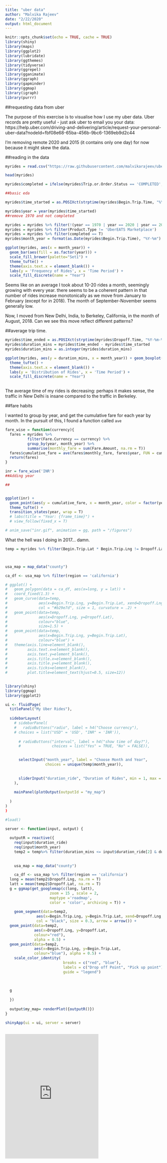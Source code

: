```yaml
---
title: "uber data"
author: "Malvika Rajeev"
date: "2/22/2020"
output: html_document
---
```


```r
knitr::opts_chunk$set(echo = TRUE, cache = TRUE)
library(shiny)
library(maps)
library(ggplot2)
library(lubridate)
library(ggthemes)
library(tidyverse)
library(ggrepel)
library(gganimate)
library(ggraph)
library(gapminder)
library(ggmap)
library(igraph)
library(purrr)
```

##requesting data from uber

The purpose of this exercise is to visualise how I use my uber data. Uber records are pretty useful - just ask uber to email you your data: https://help.uber.com/driving-and-delivering/article/request-your-personal-uber-data?nodeId=fbf08e68-65ba-456b-9bc6-1369eb9d2c44

I'm removing remote 2020 and 2015 (it contains only one day) for now because it might skew the data.

##reading in the data


```r


myrides = read.csv("https://raw.githubusercontent.com/malvikarajeev/uberAnalysis/master/trips_data.csv")

head(myrides)

myrides$completed = ifelse(myrides$Trip.or.Order.Status == 'COMPLETED', T, F)

##basic eda

myrides$time_started = as.POSIXct(strptime(myrides$Begin.Trip.Time, "%Y-%m-%d %H:%M:%S"))

myrides$year = year(myrides$time_started)
##remove 1970 and not completed

myrides = myrides %>% filter(!(year == 1970 | year == 2020 | year == 2015))
myrides = myrides %>% filter(Product.Type != 'UberEATS Marketplace')
myrides = myrides %>% filter(completed == T)
myrides$month_year = format(as.Date(myrides$Begin.Trip.Time), "%Y-%m")
```

```r
ggplot(myrides, aes(x = month_year)) + 
  geom_bar(aes(fill = as.factor(year))) + 
  scale_fill_brewer(palette="Set1") +
  theme_tufte() +
  theme(axis.text.x = element_blank()) + 
  labs(y = 'Frequency of Rides', x = 'Time Period') +
  scale_fill_discrete(name = "Year")
```

Seems like on an average I took about 10-20 rides a month, seemingly growing with every year. there seems to be a coherent pattern in that number of rides increase monotonically as we move from January to February (except for in 2018). The month of September-November seems generally low. 


Now, I moved from New Delhi, India, to Berkeley, California, in the month of August, 2018. Can we see this move reflect different patterns?

##average trip time.

```r
myrides$time_ended = as.POSIXct(strptime(myrides$Dropoff.Time, "%Y-%m-%d %H:%M:%S"))
myrides$duration_mins = myrides$time_ended - myrides$time_started
myrides$duration_mins = as.integer(myrides$duration_mins)

ggplot(myrides, aes(y = duration_mins, x = month_year)) + geom_boxplot() +
  theme_tufte() +
  theme(axis.text.x = element_blank()) + 
  labs(y = 'Distribution of Rides', x = 'Time Period') +
  scale_fill_discrete(name = "Year")
  
```

The average time of my rides is decreasing: perhaps it makes sense, the traffic in New Delhi is insane compared to the traffic in Berkeley.

##fare habits

I wanted to group by year, and get the cumulative fare for each year by month. In the pursuit of this, I found a function called `ave`




```r
fare_wise = function(currency){
  fares = myrides %>%
          filter(Fare.Currency == currency) %>%
          group_by(year, month_year) %>% 
          summarise(monthly_fare = sum(Fare.Amount, na.rm = T))
  fares$cumulative_fare = ave(fares$monthly_fare, fares$year, FUN = cumsum)
  return(fares)
}

inr = fare_wise('INR')
##Adding year

##


ggplot(inr) +
  geom_point(aes(y = cumulative_fare, x = month_year, color = factor(year))) + 
  theme_tufte() +
  transition_states(year, wrap = T) 
  # labs(title = "Year: {frame_time}") +
  # view_follow(fixed_x = T)

# anim_save("inr.gif", animation = gg, path = "/figures")

```

<!-- ![Spending Habits](/figures/inr.gif) -->

What the hell was I doing in 2017... damn.



```r
temp = myrides %>% filter(Begin.Trip.Lat * Begin.Trip.Lng != Dropoff.Lat*Dropoff.Lng) %>% filter(Fare.Currency == 'USD')



usa_map = map_data("county")

ca_df <- usa_map %>% filter(region == 'california')

# ggplot() + 
#   geom_polygon(data = ca_df, aes(x=long, y = lat)) +
#   coord_fixed(1.3) +
#   geom_curve(data=temp,
#              aes(x=Begin.Trip.Lng, y=Begin.Trip.Lat, xend=Dropoff.Lng, yend=Dropoff.Lat),
#              col = "#b29e7d", size = 1, curvature = .2) +
#   geom_point(data=temp,
#              aes(x=Dropoff.Lng, y=Dropoff.Lat), 
#              colour="blue",
#              size=1.5) +
#   geom_point(data=temp,
#              aes(x=Begin.Trip.Lng, y=Begin.Trip.Lat), 
#              colour="blue") +
#   theme(axis.line=element_blank(),
#         axis.text.x=element_blank(),
#         axis.text.y=element_blank(),
#         axis.title.x=element_blank(),
#         axis.title.y=element_blank(),
#         axis.ticks=element_blank(),
#         plot.title=element_text(hjust=0.5, size=12))
             
```


```r
library(shiny)
library(ggmap)
library(ggplot2)

ui <- fluidPage(
  titlePanel("My Uber Rides"),
  
  sidebarLayout(
    # sidebarPanel(
    #   radioButtons("radio", label = h4("Choose currency"),
    # choices = list("USD" = 'USD', "INR" = 'INR')), 
    
      # radioButtons("interval", label = h4("show time of day?"),
      #              choices = list("Yes" = TRUE, "No" = FALSE)),

      
      selectInput("month_year", label = "Choose Month and Year",
                  choices = unique(temp$month_year)),
                 
      
      sliderInput("duration_ride", "Duration of Rides", min = 1, max = max(temp$duration), value = c(1,10))
    ),
    
    mainPanel(plotOutput(outputId = "my_map")
    
  )
)
)

#load()

server <- function(input, output) {
  
  outputR = reactive({
    req(input$duration_ride)
    req(input$month_year)
    temp2 = temp%>% filter(duration_mins <= input$duration_ride[2] & duration_mins >= input$duration_ride[1]) %>% filter(month_year == input$month_year)
    
    
    usa_map = map_data("county")

    ca_df <- usa_map %>% filter(region == 'california')
  long = mean(temp2$Dropoff.Lng, na.rm = T)
  latt = mean(temp2$Dropoff.Lat, na.rm = T)
  g = ggmap(get_googlemap(c(long, latt),
                    zoom = 15 , scale = 2,
                    maptype ='roadmap',
                    color = 'color', archiving = T)) +
    
    geom_segment(data=temp2,
              aes(x=Begin.Trip.Lng, y=Begin.Trip.Lat, xend=Dropoff.Lng, yend=Dropoff.Lat),
              col = "black", size = 0.3, arrow = arrow()) +
  geom_point(data=temp2,
             aes(x=Dropoff.Lng, y=Dropoff.Lat, 
             colour="red"),
             alpha = 0.5) +
  geom_point(data=temp2,
             aes(x=Begin.Trip.Lng, y=Begin.Trip.Lat, 
             colour="blue"), alpha = 0.5) + 
    scale_color_identity(
                          breaks = c("red", "blue"),
                          labels = c("Drop off Point", "Pick up point"),
                          guide = "legend") 
    
    
  
  g
   
  })
  
  output$my_map= renderPlot({outputR()})
}

shinyApp(ui = ui, server = server)
  

```

<iframe width="" height="400" scrolling="no" frameborder="no"  src="https://malvika.shinyapps.io/ubershiny/" allowfullscreen = true> </iframe>


